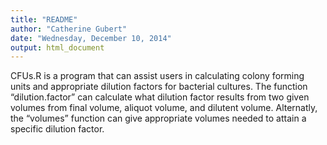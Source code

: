 ```yaml
---
title: "README"
author: "Catherine Gubert"
date: "Wednesday, December 10, 2014"
output: html_document
---
```


CFUs.R is a program that can assist users in calculating colony forming units and appropriate dilution factors for bacterial cultures. The function "dilution.factor" can calculate what dilution factor results from two given volumes from final volume, aliquot volume, and dilutent volume. Alternatly, the "volumes" function can give appropriate volumes needed to attain a specific dilution factor. 
